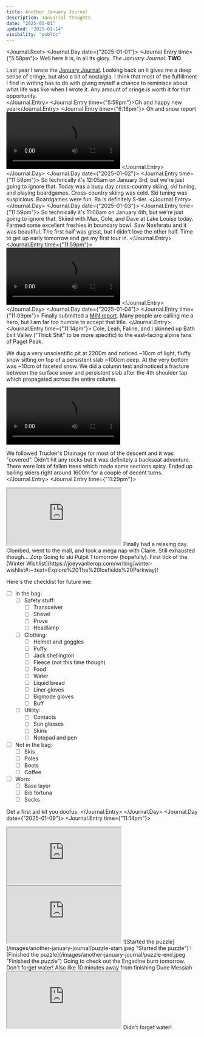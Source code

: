 ```yaml
---
title: Another January Journal
description: Januarial thoughts.
date: "2025-01-01"
updated: "2025-01-14"
visibility: "public"
---
```


<Journal.Root>
<Journal.Day date={"2025-01-01"}>
<Journal.Entry time={"5:58pm"}>
Well here it is, in all its glory. *The January Journal*. **TWO**.  

Last year I wrote the [January Journal](/writing/january-journal). Looking back on it gives me a deep sense of cringe, but also a bit of nostalgia. I think that most of the fulfillment I find in writing has to do with giving myself a chance to reminisce about what life was like when I wrote it. Any amount of cringe is worth it for that opportunity.  
</Journal.Entry>
<Journal.Entry time={"5:59pm"}>Oh and happy new year</Journal.Entry>
<Journal.Entry time={"6:16pm"}>
Oh and snow report  
<Video height={1920} width={1080}>
  <source src="/videos/another-january-journal/snow-report-1.mp4" type="video/mp4" />
</Video>
</Journal.Entry>
</Journal.Day>
<Journal.Day date={"2025-01-02"}>
<Journal.Entry time={"11:59pm"}>
So technically it's 12:05am on January 3rd, but we're just going to ignore that. Today was a busy day cross-country skiing, ski tuning, and playing boardgames. Cross-country skiing was cold. Ski tuning was suspicious. Boardgames were fun. Ra is definitely S-tier. 
</Journal.Entry>
</Journal.Day>
<Journal.Day date={"2025-01-03"}>
<Journal.Entry time={"11:59pm"}>
So technically it's 11:06am on January 4th, but we're just going to ignore that. Skiied with Max, Cole, and Dave at Lake Louise today. Farmed some excellent freshies in boundary bowl. Saw Nosferatu and it was beautiful. The first half was great, but I didn't love the other half. Time to get up early tomorrow and get my first tour in.
</Journal.Entry>
<Journal.Entry time={"11:59pm"}>
<Video height={1920} width={1080}>
  <source src="/videos/another-january-journal/snow-report-2.mp4" type="video/mp4" />
</Video>
</Journal.Entry>
</Journal.Day>
<Journal.Day date={"2025-01-04"}>
<Journal.Entry time={"11:09pm"}>
Finally submitted a [MIN report](https://avalanche.ca/map?panel=mountain-information-network-submissions%2F445089b0-cb2a-11ef-b55b-0a58a9feac02). Many people are calling me a hero, but I am far too humble to accept that title.
</Journal.Entry>
<Journal.Entry time={"11:14pm"}>
Cole, Leah, Faline, and I skinned up Bath Exit Valley ("Thick Shit" to be more specific) to the east-facing alpine fans of Paget Peak.

We dug a very unscientific pit at 2200m and noticed ~10cm of light, fluffy snow sitting on top of a persistent slab ~100cm deep. At the very bottom was ~10cm of faceted snow. We did a column test and noticed a fracture between the surface snow and persistent slab after the 4th shoulder tap which propagated across the entire column.

<Video height={1080} width={1920}>
  <source src="/videos/another-january-journal/column-test.mp4" type="video/mp4" />
</Video>

We followed Trucker's Drainage for most of the descent and it was "covered". Didn't hit any rocks but it was definitely a backseat adventure. There were lots of fallen trees which made some sections spicy. Ended up bailing skiers right around 1600m for a couple of decent turns.
</Journal.Entry>
<Journal.Entry time={"11:29pm"}>
<iframe className="aspect-video rounded-lg" src="https://www.youtube.com/embed/HMr69rP5s3g?si=nwsz_1kt0skVAncX&rel=0" title="YouTube video player" allow="fullscreen; accelerometer; autoplay; clipboard-write; encrypted-media; gyroscope; picture-in-picture; web-share" referrerPolicy="strict-origin-when-cross-origin" allowFullScreen></iframe>
</Journal.Entry>
</Journal.Day>
<Journal.Day date={"2025-01-05"}>
<Journal.Entry time={"10:27pm"}>
Finally had a relaxing day. Clombed, went to the mall, and took a mega nap with Claire. Still exhausted though... 
</Journal.Entry>
</Journal.Day>
<Journal.Day date={"2025-01-06"}>
<Journal.Entry time={"10:28pm"}>
<BoardgameStats data={boardgameData} />
</Journal.Entry>
</Journal.Day>
<Journal.Day date={"2025-01-07"}>
<Journal.Entry time={"11:30pm"}>
Zorp
</Journal.Entry>
</Journal.Day>
<Journal.Day date={"2025-01-08"}>
<Journal.Entry time={"10:49pm"}>
Going to ski Pulpit 1 tomorrow (hopefully). First tick of the [Winter Wishlist](https://joeyvanlierop.com/writing/winter-wishlist#:~:text=Explore%20The%20Icefields%20Parkway)!  

Here's the checklist for future me:
- [ ] In the bag:
  - [ ] Safety stuff:
    - [ ] Transceiver
    - [ ] Shovel
    - [ ] Prove
    - [ ] Headlamp
  - [ ] Clothing:
    - [ ] Helmet and goggles
    - [ ] Puffy
    - [ ] Jack shellington
    - [ ] Fleece (not this time though)
    - [ ] Food
    - [ ] Water
    - [ ] Liquid bread
    - [ ] Liner gloves
    - [ ] Bigmode gloves
    - [ ] Buff
  - [ ] Utility:
    - [ ] Contacts
    - [ ] Sun glasses
    - [ ] Skins
    - [ ] Notepad and pen
- [ ] Not in the bag:
  - [ ] Skis
  - [ ] Poles
  - [ ] Boots
  - [ ] Coffee
- [ ] Worn:
  - [ ] Base layer
  - [ ] Bib fortuna
  - [ ] Socks

Get a first aid kit you doofus.
</Journal.Entry>
</Journal.Day>
<Journal.Day date={"2025-01-09"}>
<Journal.Entry time={"11:14pm"}>
<iframe className="aspect-video rounded-lg" src="https://www.youtube.com/embed/FNaEnvy7jY8?si=ITmvnRDVk-9xi31D&rel=0" title="YouTube video player" allow="fullscreen; accelerometer; autoplay; clipboard-write; encrypted-media; gyroscope; picture-in-picture; web-share" referrerPolicy="strict-origin-when-cross-origin" allowFullScreen></iframe>
</Journal.Entry>
</Journal.Day>
<Journal.Day date={"2025-01-10"}>
<Journal.Entry time={"11:55pm"}>
<iframe className="aspect-video rounded-lg" src="https://embeds.fatmap.com/location?lon=-116.309806&lat=51.578528&imagery=winter&animation=rotate" title="FATMAP" referrerPolicy="strict-origin-when-cross-origin" allowFullScreen></iframe>
</Journal.Entry>
</Journal.Day>
<Journal.Day date={"2025-01-11"}>
<Journal.Entry time={"11:59pm"}>
![Started the puzzle](/images/another-january-journal/puzzle-start.jpeg "Started the puzzle")
</Journal.Entry>
</Journal.Day>
<Journal.Day date={"2025-01-12"}>
<Journal.Entry time={"6:34pm"}>
![Finished the puzzle](/images/another-january-journal/puzzle-end.jpeg "Finished the puzzle")
</Journal.Entry>
</Journal.Day>
<Journal.Day date={"2025-01-13"}>
<Journal.Entry time={"11:16pm"}>
Going to check out the Engadine burn tomorrow. Don't forget water!
</Journal.Entry>
<Journal.Entry time={"11:17pm"}>
Also like 10 minutes away from finishing Dune Messiah
</Journal.Entry>
</Journal.Day>
<Journal.Day date={"2025-01-14"}>
<Journal.Entry time={"11:38pm"}>
<iframe className="aspect-video rounded-lg" src="https://www.youtube.com/embed/I9V37x_cOro?si=UjsH4B7PulZqAUpK&rel=0" title="YouTube video player" allow="fullscreen; accelerometer; autoplay; clipboard-write; encrypted-media; gyroscope; picture-in-picture; web-share" referrerPolicy="strict-origin-when-cross-origin" allowFullScreen></iframe>
</Journal.Entry>
<Journal.Entry time={"11:41pm"}>
Didn't forget water!
</Journal.Entry>
</Journal.Day>
</Journal.Root>
